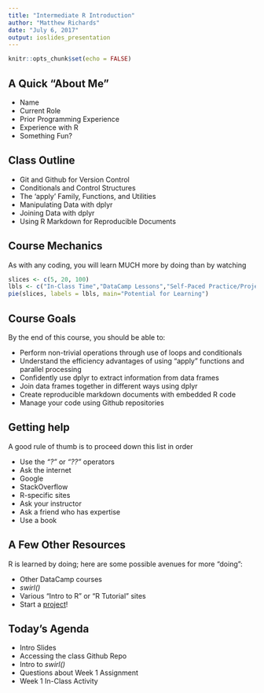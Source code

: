 ```yaml
---
title: "Intermediate R Introduction"
author: "Matthew Richards"
date: "July 6, 2017"
output: ioslides_presentation
---
```


```r
knitr::opts_chunk$set(echo = FALSE)
```

## A Quick "About Me"

- Name
- Current Role
- Prior Programming Experience
- Experience with R
- Something Fun?

## Class Outline

- Git and Github for Version Control 
- Conditionals and Control Structures
- The 'apply' Family, Functions, and Utilities
- Manipulating Data with dplyr
- Joining Data with dplyr
- Using R Markdown for Reproducible Documents

## Course Mechanics

As with any coding, you will learn MUCH more by doing than by watching

```r
slices <- c(5, 20, 100)
lbls <- c("In-Class Time","DataCamp Lessons","Self-Paced Practice/Projects")
pie(slices, labels = lbls, main="Potential for Learning")

```

## Course Goals

By the end of this course, you should be able to:

- Perform non-trivial operations through use of loops and conditionals
- Understand the efficiency advantages of using "apply" functions and parallel processing
- Confidently use dplyr to extract information from data frames
- Join data frames together in different ways using dplyr
- Create reproducible markdown documents with embedded R code
- Manage your code using Github repositories

## Getting help

A good rule of thumb is to proceed down this list in order

- Use the *"?"* or *"??"* operators
- Ask the internet
 - Google
 - StackOverflow
 - R-specific sites
- Ask your instructor
- Ask a friend who has expertise
- Use a book

## A Few Other Resources

R is learned by doing; here are some possible avenues for more "doing":

- Other DataCamp courses
- *swirl()*
- Various "Intro to R" or "R Tutorial" sites
- Start a [project](https://marichards.shinyapps.io/abby_and_phil_food_map/)!

## Today's Agenda

- Intro Slides
- Accessing the class Github Repo
- Intro to *swirl()*
- Questions about Week 1 Assignment
- Week 1 In-Class Activity

